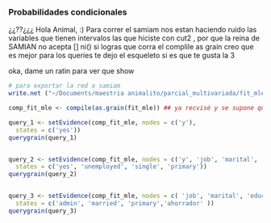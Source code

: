 ### Probabilidades condicionales
¿¿??¿¿¿ Hola Animal,
 :) 
 Para correr el samiam nos estan haciendo ruido las variables que tienen intervalos las que hiciste con cut2 , por que la reina de SAMIAN no acepta [] ni() 
 si logras que corra el complile as grain creo que es mejor para los queries 
 te dejo el esqueleto si es que te gusta la 3 
 
 oka, dame un ratin para ver que show
 
```r

# para exportar la red a samiam 
write.net ("~/Documents/maestria animalito/parcial_multivariada/fit_mle.net", fit_mle)

comp_fit_mle <- compile(as.grain(fit_mle)) ## ya recvisé y se supone que si poporta este tipo de redes :S

query_1 <- setEvidence(comp_fit_mle, nodes = c('y'), 
  states = c('yes'))
querygrain(query_1)


query_2 <- setEvidence(comp_fit_mle, nodes = c('y', 'job', 'marital', 'education'), 
  states = c('yes', 'unemployed', 'single', 'primary'))
querygrain(query_2)


query_3 <- setEvidence(comp_fit_mle, nodes = c( 'job', 'marital', 'education', 'balance.bin'), 
  states = c('admin', 'married', 'primary','ahorrador' ))
querygrain(query_3)



```

